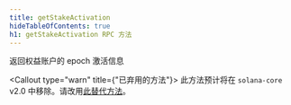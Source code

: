 ```yaml
---
title: getStakeActivation
hideTableOfContents: true
h1: getStakeActivation RPC 方法
---
```


返回权益账户的 epoch 激活信息

<Callout type="warn" title={"已弃用的方法"}>
  此方法预计将在 `solana-core` v2.0
  中移除。请改用[此替代方法](https://github.com/solana-developers/solana-rpc-get-stake-activation)。
</Callout>
